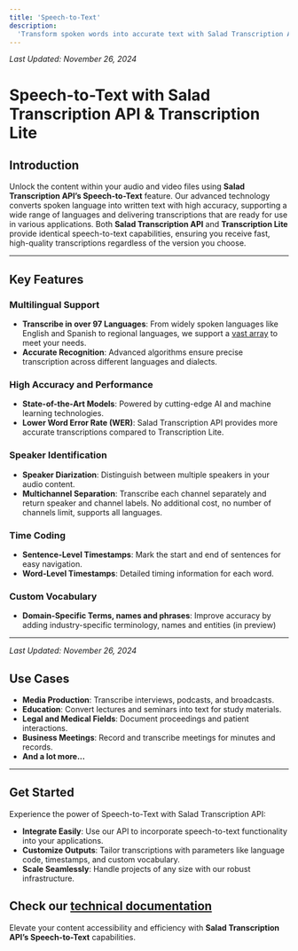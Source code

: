 ```yaml
---
title: 'Speech-to-Text'
description:
  'Transform spoken words into accurate text with Salad Transcription API’s powerful speech-to-text capabilities.'
---
```


_Last Updated: November 26, 2024_

# Speech-to-Text with Salad Transcription API & Transcription Lite

## Introduction

Unlock the content within your audio and video files using **Salad Transcription API’s Speech-to-Text** feature. Our
advanced technology converts spoken language into written text with high accuracy, supporting a wide range of languages
and delivering transcriptions that are ready for use in various applications. Both **Salad Transcription API** and
**Transcription Lite** provide identical speech-to-text capabilities, ensuring you receive fast, high-quality
transcriptions regardless of the version you choose.

---

## Key Features

### Multilingual Support

- **Transcribe in over 97 Languages**: From widely spoken languages like English and Spanish to regional languages, we
  support a [vast array](/transcription/how-to-guides/speech-to-text#6-language-code) to meet your needs.
- **Accurate Recognition**: Advanced algorithms ensure precise transcription across different languages and dialects.

### High Accuracy and Performance

- **State-of-the-Art Models**: Powered by cutting-edge AI and machine learning technologies.
- **Lower Word Error Rate (WER)**: Salad Transcription API provides more accurate transcriptions compared to
  Transcription Lite.

### Speaker Identification

- **Speaker Diarization**: Distinguish between multiple speakers in your audio content.
- **Multichannel Separation**: Transcribe each channel separately and return speaker and channel labels. No additional
  cost, no number of channels limit, supports all languages.

### Time Coding

- **Sentence-Level Timestamps**: Mark the start and end of sentences for easy navigation.
- **Word-Level Timestamps**: Detailed timing information for each word.

### Custom Vocabulary

- **Domain-Specific Terms, names and phrases**: Improve accuracy by adding industry-specific terminology, names and
  entities (in preview)

---

_Last Updated: November 26, 2024_

## Use Cases

- **Media Production**: Transcribe interviews, podcasts, and broadcasts.
- **Education**: Convert lectures and seminars into text for study materials.
- **Legal and Medical Fields**: Document proceedings and patient interactions.
- **Business Meetings**: Record and transcribe meetings for minutes and records.
- **And a lot more...**

---

## Get Started

Experience the power of Speech-to-Text with Salad Transcription API:

- **Integrate Easily**: Use our API to incorporate speech-to-text functionality into your applications.
- **Customize Outputs**: Tailor transcriptions with parameters like language code, timestamps, and custom vocabulary.
- **Scale Seamlessly**: Handle projects of any size with our robust infrastructure.

## Check our [technical documentation](/transcription/how-to-guides/speech-to-text)

Elevate your content accessibility and efficiency with **Salad Transcription API’s Speech-to-Text** capabilities.
